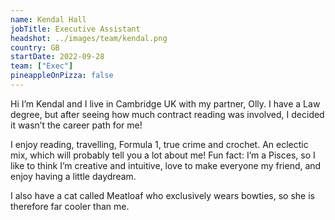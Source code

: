 ```yaml
---
name: Kendal Hall
jobTitle: Executive Assistant 
headshot: ../images/team/kendal.png
country: GB
startDate: 2022-09-28
team: ["Exec"]
pineappleOnPizza: false
---
```

Hi I’m Kendal and I live in Cambridge UK with my partner, Olly. I have a Law degree, but after seeing how much contract reading was involved, I decided it wasn’t the career path for me!

I enjoy reading, travelling, Formula 1, true crime and crochet. An eclectic mix, which will probably tell you a lot about me! Fun fact: I’m a Pisces, so I like to think I’m creative and intuitive, love to make everyone my friend, and enjoy having a little daydream.

I also have a cat called Meatloaf who exclusively wears bowties, so she is therefore far cooler than me.

